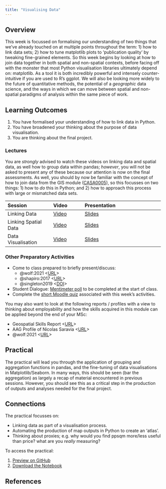 ```yaml
---
title: "Visualising Data"
---
```


## Overview

This week is focussed on formalising our understanding of two things that we've already touched on at multiple points throughout the term: 1) how to link data sets; 2) how to tune matplotlib plots to 'publication quality' by tweaking fine-grained elements. So this week begins by looking at how to join data together in both spatial and non-spatial contexts, before facing off with the monster that most Python visualisation libraries ultimately depend on: matplotlib. As a tool it is both incredibly powerful and intensely counter-intuitive if you are used to R's ggplot. We will also be looking more widely to the future of quantitative methods, the potential of a *geographic* data science, and the ways in which we can move between spatial and non-spatial paradigms of analysis within the same piece of work.

::: {.callout-important}
## Learning Outcomes

1. You have formalised your understanding of how to link data in Python.
2. You have broadened your thinking about the purpose of data visualisation.
3. You are thinking about the final project.
::: 

### Lectures

You are *strongly* advised to watch these videos on linking data and spatial data, as well how to group data within pandas; *however*, you will not be asked to present any of these because our attention is now on the final assessments. As well, you should by now be familiar with the concept of how to join data from the GIS module ([CASA0005](https://andrewmaclachlan.github.io/CASA0005repo/)), so this focusses on two things: 1) how to *do* this in Python; and 2) how to approach this process with large or mismatched data sets.

| Session | Video | Presentation | 
| :------ | :---- | :----------- | 
| Linking Data | [Video]({{< var vids.linking >}}) | [Slides](../lectures/9.1-Linking_Data.qmd) | 
| Linking Spatial Data | [Video]({{< var vids.linkingsp >}}) | [Slides](../lectures/9.2-Linking_Spatial_Data.qmd) | 
| Data Visualisation | [Video]({{< var vids.visualising >}}) | [Slides](../lectures/9.4-Visualising_Data.qmd) | 

### Other Preparatory Activities

- Come to class prepared to briefly present/discuss:
  - @wolf:2021 <[URL](https://journals.sagepub.com/doi/10.1177/0309132520924722)>
  - @shapiro:2017 <[URL](https://medium.com/topos-ai/rethinking-distance-in-new-york-city-d17212d24919)>
  - @singleton2019 <[DOI](https://doi.org/10.1111/gean.12194)>
- Student Dialogue: [Mentimeter poll](https://moodle.ucl.ac.uk/mod/url/view.php?id=4389765&forceview=1) to be completed at the start of class.
- Complete the [short Moodle quiz]({{< var quiz.week9 >}}) associated with this week's activities.

You may also want to look at the following reports / profiles with a view to thinking about employability and how the skills acquired in this module can be applied beyond the end of your MSc:

- Geospatial Skills Report <[URL](https://www.gov.uk/government/publications/demand-for-geospatial-skills-report-for-the-geospatial-commission)>
- AAG Profile of Nicolas Saravia <[URL](https://www.aag.org/profile/nicolas-saravia/)>
- @wolf:2021 <[URL](https://doi.org/10.1177%2F0309132520924722)>

## Practical

The practical will lead you through the application of grouping and aggregation functions in pandas, and the fine-tuning of data visualisations in Matplotlib/Seaborn. In many ways, this should be seen (bar the aggregation) as largely a recap of material encountered in previous sessions. However, you should see this as a critical step in the production of outputs and analyses needed for the final project.

::: {.callout-tip}
## Connections

The practical focusses on:

- Linking data as part of a visualisation process.
- Automating the production of map outputs in Python to create an 'atlas'.
- Thinking about proxies; e.g. why would you find ppsqm more/less useful than price? what are you *really* measuring? 
:::

To access the practical:

1. [Preview on GitHub]({{< var module.prac > >}}practicals/Practical-10-Visualising_Data.ipynb)
2. [Download the Notebook]({{< var module.raw >}}practicals/Practical-10-Visualising_Data.ipynb)

## References 
